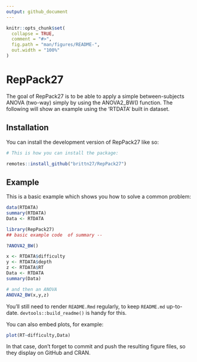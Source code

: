 ```yaml
---
output: github_document
---
```


<!-- README.md is generated from README.Rmd. Please edit that file -->

```r
knitr::opts_chunk$set(
  collapse = TRUE,
  comment = "#>",
  fig.path = "man/figures/README-",
  out.width = "100%"
)
```

# RepPack27

<!-- badges: start -->
<!-- badges: end -->

The goal of RepPack27 is to be able to apply a simple between-subjects ANOVA (two-way) simply by using the 
ANOVA2_BW() function. The following will show an example using the 'RTDATA' built in dataset.

## Installation

You can install the development version of RepPack27 like so:

``` r
# This is how you can install the package:

remotes::install_github("brittn27/RepPack27")

```

## Example

This is a basic example which shows you how to solve a common problem:

```r
data(RTDATA)
summary(RTDATA)
Data <- RTDATA

```

```r
library(RepPack27)
## basic example code  of summary --

?ANOVA2_BW()

x <- RTDATA$difficulty
y <- RTDATA$depth
z <- RTDATA$RT
Data <- RTDATA
summary(Data)

# and then an ANOVA
ANOVA2_BW(x,y,z)


```


You'll still need to render `README.Rmd` regularly, to keep `README.md` up-to-date. `devtools::build_readme()` is handy for this.

You can also embed plots, for example:

```r
plot(RT~difficulty,Data)
```

In that case, don't forget to commit and push the resulting figure files, so they display on GitHub and CRAN.

